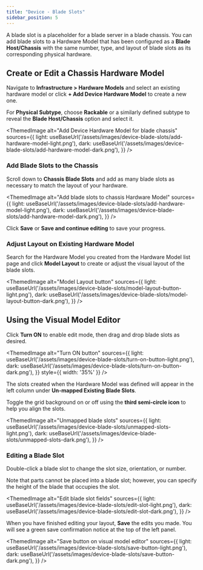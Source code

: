 ```yaml
---
title: "Device - Blade Slots"
sidebar_position: 5
---
```



A blade slot is a placeholder for a blade server in a blade chassis. You can add blade slots to a Hardware Model that has been configured as a **Blade Host/Chassis** with the same number, type, and layout of blade slots as its corresponding physical hardware.

## Create or Edit a Chassis Hardware Model 

Navigate to **Infrastructure > Hardware Models** and select an existing hardware model or click **+ Add Device Hardware Model** to create a new one.

For **Physical Subtype**, choose **Rackable** or a similarly defined subtype to reveal the **Blade Host/Chassis** option and select it.

<ThemedImage
  alt="Add Device Hardware Model for blade chassis"
  sources={{
    light: useBaseUrl('/assets/images/device-blade-slots/add-hardware-model-light.png'),
    dark: useBaseUrl('/assets/images/device-blade-slots/add-hardware-model-dark.png'),
  }}
/>

### Add Blade Slots to the Chassis

Scroll down to **Chassis Blade Slots** and add as many blade slots as necessary to match the layout of your hardware. 

<ThemedImage
  alt="Add blade slots to chassis Hardware Model"
  sources={{
    light: useBaseUrl('/assets/images/device-blade-slots/add-hardware-model-light.png'),
    dark: useBaseUrl('/assets/images/device-blade-slots/add-hardware-model-dark.png'),
  }}
/>

Click **Save** or **Save and continue editing** to save your progress. 

### Adjust Layout on Existing Hardware Model

Search for the Hardware Model you created from the Hardware Model list page and click **Model Layout** to create or adjust the visual layout of the blade slots.

<ThemedImage
  alt="Model Layout button"
  sources={{
    light: useBaseUrl('/assets/images/device-blade-slots/model-layout-button-light.png'),
    dark: useBaseUrl('/assets/images/device-blade-slots/model-layout-button-dark.png'),
  }}
/>

## Using the Visual Model Editor

Click **Turn ON** to enable edit mode, then drag and drop blade slots as desired. 

<ThemedImage
  alt="Turn ON button"
  sources={{
    light: useBaseUrl('/assets/images/device-blade-slots/turn-on-button-light.png'),
    dark: useBaseUrl('/assets/images/device-blade-slots/turn-on-button-dark.png'),
  }}
  style={{ width: '35%' }} 
/>

The slots created when the Hardware Model was defined will appear in the left column under **Un-mapped Existing Blade Slots**.

Toggle the grid background on or off using the **third semi-circle icon** to help you align the slots.

<ThemedImage
  alt="Unmapped blade slots"
  sources={{
    light: useBaseUrl('/assets/images/device-blade-slots/unmapped-slots-light.png'),
    dark: useBaseUrl('/assets/images/device-blade-slots/unmapped-slots-dark.png'),
  }}
/>

### Editing a Blade Slot

Double-click a blade slot to change the slot size, orientation, or number. 

Note that parts cannot be placed into a blade slot; however, you can specify the height of the blade that occupies the slot.

<ThemedImage
  alt="Edit blade slot fields"
  sources={{
    light: useBaseUrl('/assets/images/device-blade-slots/edit-slot-light.png'),
    dark: useBaseUrl('/assets/images/device-blade-slots/edit-slot-dark.png'),
  }}
/>

When you have finished editing your layout, **Save** the edits you made. You will see a green save confirmation notice at the top of the left panel. 

<ThemedImage
  alt="Save button on visual model editor"
  sources={{
    light: useBaseUrl('/assets/images/device-blade-slots/save-button-light.png'),
    dark: useBaseUrl('/assets/images/device-blade-slots/save-button-dark.png'),
  }}
/>
